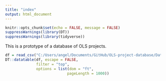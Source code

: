```yaml
---
title: "index"
output: html_document
---
```


```r
knitr::opts_chunk$set(echo = FALSE, message = FALSE)
suppressWarnings(library(DT))
suppressWarnings(library(tidyverse))
```

This is a prototype of a database of OLS projects.

```r
df = read_csv("C:/Users/angel/Documents/GitHub/OLS-project-database/Data-enrichment/Data/projects.csv")
DT::datatable(df, escape = FALSE,
              filter = "top", 
              options = list(dom = "ft", 
                            pageLength = 1000))
```


